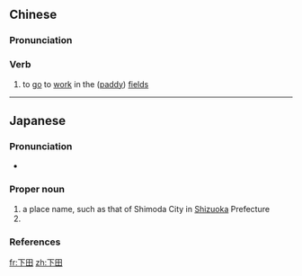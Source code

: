 ==Chinese==
{{zh-forms}}

===Pronunciation===
{{zh-pron
|m=xiàtián
|cat=v
}}

===Verb===
{{zh-verb}}

# to [[go]] to [[work]] in the ([[paddy]]) [[field]]s

----

==Japanese==
{{ja-kanjitab|下|田}}

===Pronunciation===
* {{ja-pron|しもだ|acc=0|acc_ref=NHK}}

===Proper noun===
{{ja-pos|しもだ|proper}}

# a place name, such as that of Shimoda City in [[Shizuoka]] Prefecture
# {{surname|lang=ja|sort=しもだ}}

===References===
<references/>

{{topics|ja|Cities in Japan}}

[[fr:下田]]
[[zh:下田]]